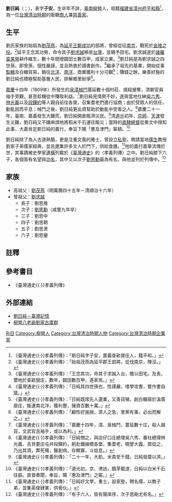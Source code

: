 {{東亞男性歷史人物
|名稱 = 劉日純
|身份 = 販糖商人
|國家 = [[大清帝國|大清帝國]]
|時代 = [[臺灣清治時期|臺灣清治時期]]
|圖片名稱 =
|圖片大小 =
|圖片說明 =
|字 = 子安
|族裔 = [[臺灣人|臺灣人]]
|信仰 = <!--指的是宗教信仰-->
|旗籍 = <!--清代八旗人物专用-->
|氏族 = [[柳營劉氏|柳營劉氏]]
|祖籍 = [[福建省|福建省]][[漳州府|漳州府]][[平和縣|平和縣]]
|出身地 = [[台灣清治時期|大清]][[福建省|福建省]][[臺灣府|臺灣府]][[諸羅縣|諸羅縣]]
|父親 = 
|母親 =
|元配 = 
|正室 =
|妻 =
|兄弟 = 
|姊妹 =
|子 = 次子[[劉思勳|劉思勳]]
|女 =
|嫡子 =
|嫡女 =
|庶子 =
|庶女 =
|養子 =
|養女 =
|猶子 = <!--日本人用-->
|婿養子 = <!--日本人用-->
|烏帽子子 = <!--日本人用-->
|繼子 =
|繼女 =
|其他親屬 =
|出身 = <!---此处指科举出身--->
|經歷 = 
|著作 =
|注釋 =
}}
'''劉日純'''（{{lang-nan|'''Lâu Ji̍t-sûn'''}}；{{bd|?||?||catIdx=Liu劉}}），表字'''子安'''，生卒年不詳，[[臺南市|臺南]][[柳營區|柳營]]人，祖籍[[福建省|福建省]][[漳州府|漳州府]][[平和縣|平和縣]]<ref>《臺灣通史{{·}}孝義列傳》：「劉日純字子安，嘉義查畝營庄人，籍平和。」</ref>，為一位[[台灣清治時期|台灣清治時期]]的販糖[[商人|商人]]兼[[慈善家|慈善家]]。

== 生平 ==
劉氏家族的始祖為[[劉茂燕|劉茂燕]]，為[[延平王|延平王]][[鄭成功|鄭成功]]的部將，曾經從征[[南京|南京]]，戰死於[[金陵之役|金陵之役]]。<ref>《臺灣通史{{·}}孝義列傳》：「始祖茂燕為延平郡王部將，從伐南京，陣沒。」</ref>延平王念其功勞，命令其子[[劉求誠|劉求誠]]移居[[台灣|台灣]]，並賜予田宅。劉求誠遂於[[諸羅山|諸羅]][[柳營區|查某營]]耕作維生，數十年間增闢田土數百甲，成家立業。<ref>《臺灣通史{{·}}孝義列傳》：「王念其功，命其子求誠入台，贍以田宅。及長，墾地於查畝營庄，數年，闢田數百甲，遂家焉。」</ref>劉日純是為劉求誠之四世孫，即曾孫，個性嚴謹，並且熱衷於讀書創作。<ref>《臺灣通史{{·}}孝義列傳》：「日純其四世孫也，性謹嚴，嗜學攻書，嘗作書自箴。」</ref>繼承了祖先的基業，開始從事[[製糖|製糖]]及白糖貿易，銷往[[東洋|北洋]]、[[南洋|南洋]]，商業獲利十分可觀<ref>《臺灣通史{{·}}孝義列傳》：「日純既席先人遺業，又善貨殖，創白糖廍於溫厝廍庄，販運南北洋，獲利豐，擁資百數十萬。」</ref>；賺錢之餘，樂善好施的劉日純也積極幫助基層人民，排解鄉里紛爭<ref>《臺灣通史{{·}}孝義列傳》：「顧性好施捨，濟人之急，里黨有事，必出而解之。」</ref>。

[[嘉慶|嘉慶]]十四年（1809年）所發生的[[泉漳械鬥|泉漳械鬥]]蔓延數十個村莊、燒殺搶奪，清朝官員袖手旁觀，甚至趁機從中賺取利益。<ref>《臺灣通史{{·}}孝義列傳》：「嘉慶十四年，漳、泉械鬥，蔓延數十庄，殺人越貨，文武官且袖手，或以為利。」</ref>劉日純見情勢不妙，遂與當地仕紳[[吳六秀|吳六秀]]、[[林光義|林光義]]以及[[段鐸約|段鐸約]]等人親自前往各堡，召集耆老們進行協商；由於受眾人的信任，動亂因而平息；械鬥之後，劉日純更出資幫助於動亂中受害之人。<ref>《臺灣通史{{·}}孝義列傳》：「日純憫之，與店仔口庄總理吳六秀、番社總理林光義、吉貝要庄屯弁段鐸約，躬赴鐵線橋各堡，集耆老，曉譬大義。眾從之，乃出其資，葬死殤，醫創病，存鰥寡，斗姑息。」</ref>嘉慶二十一年，臺南、嘉義發生大饑荒，劉日純開倉賑濟災民。<ref>《臺灣通史{{·}}孝義列傳》：「二十一年，大飢，米貴至千錢，日純發廩以濟。」</ref>清[[道光|道光]]初年，[[京師|京師]]、[[天津|天津]]發生災難，劉日純又不嫌麻煩地將稻米千石運往賑災；當時的[[直隸總督|直隸總督]]從奏文中得知此事，大嘉肯定劉日純的義行，奉旨下賜「惠及津門」匾額。<ref>《臺灣通史{{·}}孝義列傳》：「道光初，京、津凶，餓莩載道，日純以白米千石往振。直督奏聞，奉旨，賜『惠及津門』之匾。」</ref>

劉日純除了為人古道熱腸，更是注重文風的雅士，曾設立[[私塾|私塾]]，聘請當地[[儒生|儒生]]教授劉家子弟儒家經典，並且邀集許多文人於門下，供給食膳。<ref>《臺灣通史{{·}}孝義列傳》：「日純好文學，重士，設家塾，聘名儒，以教子弟，並集英俊肄業，供膏伙。」</ref>他的義行嘉舉流傳於世，其事蹟被史學家[[連橫_(歷史學家)|連橫]]列載於《[[臺灣通史|臺灣通史]]》的〈孝義列傳〉之中。劉日純膝下六子，各個皆有名望與[[功名|功名]]，其中又以次子[[劉思勳|劉思勳]]最為有名，與他並列於列傳中。<ref>《臺灣通史{{·}}孝義列傳》：「有子六人，皆有聲庠序，次子思勛尤有名。」</ref>

== 家族 ==
* 高祖父：[[劉茂燕|劉茂燕]]（明萬曆四十五年－清順治十六年）
* 曾祖父：[[劉求誠|劉求誠]]
** 長子：劉思推
** 次子：[[劉思勳|劉思勳]]（咸豐九年卒）
** 三子：劉思中
** 四子：劉思朝
** 五子：劉思燙
** 六子：劉思鑾

== 註釋 ==
{{reflist|2}}

== 參考書目 ==
*《臺灣通史{{·}}孝義列傳》

== 外部連結 ==
* [http://memory.ncl.edu.tw/tm_cgi/hypage.cgi?HYPAGE=toolbox_figure_detail.hpg&project_id=twpeop&dtd_id=15&subject_name=%E8%87%BA%E7%81%A3%E6%AD%B7%E5%8F%B2%E4%BA%BA%E7%89%A9%E5%B0%8F%E5%82%B3--%E6%98%8E%E6%B8%85%E6%9A%A8%E6%97%A5%E6%93%9A%E6%99%82%E6%9C%9F&subject_url=toolbox_figure.hpg&xml_id=0000009340&who=%E5%8A%89%E6%97%A5%E7%B4%94 劉日純－臺灣記憶] {{Wayback|url=http://memory.ncl.edu.tw/tm_cgi/hypage.cgi?HYPAGE=toolbox_figure_detail.hpg&project_id=twpeop&dtd_id=15&subject_name=%E8%87%BA%E7%81%A3%E6%AD%B7%E5%8F%B2%E4%BA%BA%E7%89%A9%E5%B0%8F%E5%82%B3--%E6%98%8E%E6%B8%85%E6%9A%A8%E6%97%A5%E6%93%9A%E6%99%82%E6%9C%9F&subject_url=toolbox_figure.hpg&xml_id=0000009340&who=%E5%8A%89%E6%97%A5%E7%B4%94 |date=20160304112124 }}
* [http://blog.xuite.net/apex.cheng/wretch/225425306-%E6%9F%B3%E7%87%9F++%E5%85%AB%E8%80%81%E7%88%BA++%E5%8A%89%E5%AE%B6%E5%8F%A4%E5%8E%9D%E7%BE%A4 柳營八老爺劉家古厝群] {{Wayback|url=http://blog.xuite.net/apex.cheng/wretch/225425306-%E6%9F%B3%E7%87%9F++%E5%85%AB%E8%80%81%E7%88%BA++%E5%8A%89%E5%AE%B6%E5%8F%A4%E5%8E%9D%E7%BE%A4 |date=20141011090927 }}

{{DEFAULTSORT:Liu劉}}
[[Category:劉姓|Ri日]]
[[Category:柳營人|Category:柳營人]]
{{台灣清治時期企業家}}
[[Category:台灣清治時期人物|Category:台灣清治時期人物]]
[[Category:台灣清治時期企業家|Category:台灣清治時期企業家]]